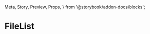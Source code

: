   Meta,
  Story,
  Preview,
  Props,
} from '@storybook/addon-docs/blocks';

<Meta title="Files|FileList" component={FileList} />

# FileList

<Preview>
  <Story name="As default">
    <FileList
      drop={['examples']}
      files={[
        {
          tag: 'examples',
          name: 'pos/example-file.jpg',
          type: 'text/csv',
          size: 13400,
          url: 'http://google.ca',
        },
        {
          name: 'pos/required/example-fil2e.csv',
          type: 'text/csv',
          size: 13400,
          url: 'http://google.ca',
        },
        {
          tag: 'po',
          name: 'misc/example-file.pdf',
          type: 'text/csv',
          size: 13400,
          url: 'http://google.ca',
        },
        {
          name: 'example-file.jpg',
          type: 'text/csv',
          size: 13400,
        },
      ]}
    />
  </Story>
</Preview>
